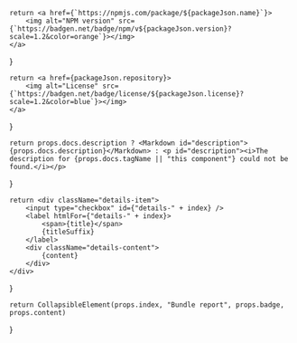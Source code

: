 
    return <a href={`https://npmjs.com/package/${packageJson.name}`}>
        <img alt="NPM version" src={`https://badgen.net/badge/npm/v${packageJson.version}?scale=1.2&color=orange`}></img>
    </a>
}

    return <a href={packageJson.repository}>
        <img alt="License" src={`https://badgen.net/badge/license/${packageJson.license}?scale=1.2&color=blue`}></img>
    </a>
}

    return props.docs.description ? <Markdown id="description">{props.docs.description}</Markdown> : <p id="description"><i>The description for {props.docs.tagName || "this component"} could not be found.</i></p>
}

    return <div className="details-item">
        <input type="checkbox" id={"details-" + index} />
        <label htmlFor={"details-" + index}>
            <span>{title}</span>
            {titleSuffix}
        </label>
        <div className="details-content">
            {content}
        </div>
    </div>
}

    return CollapsibleElement(props.index, "Bundle report", props.badge, props.content)
}
